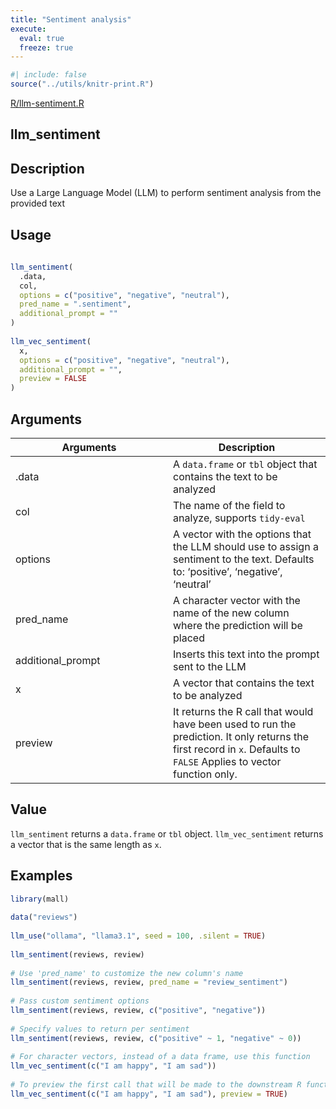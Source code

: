 ```yaml
---
title: "Sentiment analysis"
execute:
  eval: true
  freeze: true
---
```


```r
#| include: false
source("../utils/knitr-print.R")
```

[R/llm-sentiment.R](https://github.com/edgararuiz/mall/blob/main/R/llm-sentiment.R)

## llm_sentiment

## Description
 Use a Large Language Model (LLM) to perform sentiment analysis from the provided text 


## Usage
```r
 
llm_sentiment( 
  .data, 
  col, 
  options = c("positive", "negative", "neutral"), 
  pred_name = ".sentiment", 
  additional_prompt = "" 
) 
 
llm_vec_sentiment( 
  x, 
  options = c("positive", "negative", "neutral"), 
  additional_prompt = "", 
  preview = FALSE 
) 
```

## Arguments
|Arguments|Description|
|---|---|
| .data | A `data.frame` or `tbl` object that contains the text to be analyzed |
| col | The name of the field to analyze, supports `tidy-eval` |
| options | A vector with the options that the LLM should use to assign a sentiment to the text. Defaults to: 'positive', 'negative', 'neutral' |
| pred_name | A character vector with the name of the new column where the prediction will be placed |
| additional_prompt | Inserts this text into the prompt sent to the LLM |
| x | A vector that contains the text to be analyzed |
| preview | It returns the R call that would have been used to run the prediction. It only returns the first record in `x`. Defaults to `FALSE` Applies to vector function only. |



## Value
 `llm_sentiment` returns a `data.frame` or `tbl` object. `llm_vec_sentiment` returns a vector that is the same length as `x`. 


## Examples
```r
 
library(mall) 
 
data("reviews") 
 
llm_use("ollama", "llama3.1", seed = 100, .silent = TRUE) 
 
llm_sentiment(reviews, review) 
 
# Use 'pred_name' to customize the new column's name 
llm_sentiment(reviews, review, pred_name = "review_sentiment") 
 
# Pass custom sentiment options 
llm_sentiment(reviews, review, c("positive", "negative")) 
 
# Specify values to return per sentiment 
llm_sentiment(reviews, review, c("positive" ~ 1, "negative" ~ 0)) 
 
# For character vectors, instead of a data frame, use this function 
llm_vec_sentiment(c("I am happy", "I am sad")) 
 
# To preview the first call that will be made to the downstream R function 
llm_vec_sentiment(c("I am happy", "I am sad"), preview = TRUE) 
 
 
```


